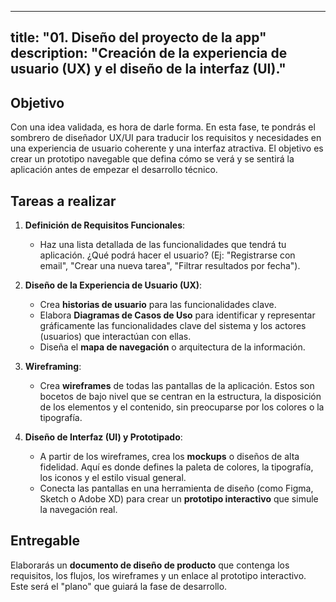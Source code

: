 
---
title: "01. Diseño del proyecto de la app"
description: "Creación de la experiencia de usuario (UX) y el diseño de la interfaz (UI)."
---

## Objetivo

Con una idea validada, es hora de darle forma. En esta fase, te pondrás el sombrero de diseñador UX/UI para traducir los requisitos y necesidades en una experiencia de usuario coherente y una interfaz atractiva. El objetivo es crear un prototipo navegable que defina cómo se verá y se sentirá la aplicación antes de empezar el desarrollo técnico.

## Tareas a realizar

1.  **Definición de Requisitos Funcionales**:
    - Haz una lista detallada de las funcionalidades que tendrá tu aplicación. ¿Qué podrá hacer el usuario? (Ej: "Registrarse con email", "Crear una nueva tarea", "Filtrar resultados por fecha").

2.  **Diseño de la Experiencia de Usuario (UX)**:
    - Crea **historias de usuario** para las funcionalidades clave.
    - Elabora **Diagramas de Casos de Uso** para identificar y representar gráficamente las funcionalidades clave del sistema y los actores (usuarios) que interactúan con ellas.
    - Diseña el **mapa de navegación** o arquitectura de la información.

3.  **Wireframing**:
    - Crea **wireframes** de todas las pantallas de la aplicación. Estos son bocetos de bajo nivel que se centran en la estructura, la disposición de los elementos y el contenido, sin preocuparse por los colores o la tipografía.

4.  **Diseño de Interfaz (UI) y Prototipado**:
    - A partir de los wireframes, crea los **mockups** o diseños de alta fidelidad. Aquí es donde defines la paleta de colores, la tipografía, los iconos y el estilo visual general.
    - Conecta las pantallas en una herramienta de diseño (como Figma, Sketch o Adobe XD) para crear un **prototipo interactivo** que simule la navegación real.

## Entregable

Elaborarás un **documento de diseño de producto** que contenga los requisitos, los flujos, los wireframes y un enlace al prototipo interactivo. Este será el "plano" que guiará la fase de desarrollo.
